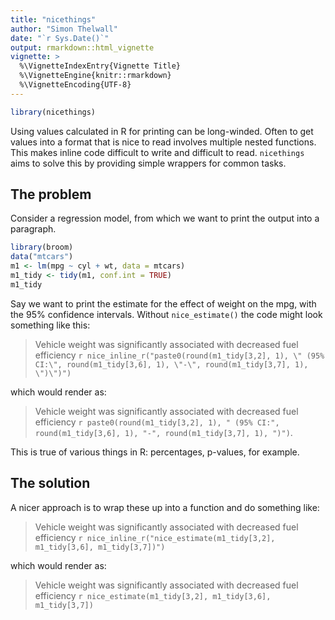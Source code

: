 ```yaml
---
title: "nicethings"
author: "Simon Thelwall"
date: "`r Sys.Date()`"
output: rmarkdown::html_vignette
vignette: >
  %\VignetteIndexEntry{Vignette Title}
  %\VignetteEngine{knitr::rmarkdown}
  %\VignetteEncoding{UTF-8}
---
```


```r
library(nicethings)
```

Using values calculated in R for printing can be long-winded. 
Often to get values into a format that is nice to read involves multiple nested functions. 
This makes inline code difficult to write and difficult to read. 
`nicethings` aims to solve this by providing simple wrappers for common tasks. 

## The problem

Consider a regression model, from which we want to print the output into a paragraph. 

```r
library(broom)
data("mtcars")
m1 <- lm(mpg ~ cyl + wt, data = mtcars)
m1_tidy <- tidy(m1, conf.int = TRUE)
m1_tidy
```

Say we want to print the estimate for the effect of weight on the mpg, with the 95% confidence intervals. 
Without `nice_estimate()` the code might look something like this:

> Vehicle weight was significantly associated with decreased fuel efficiency `r nice_inline_r("paste0(round(m1_tidy[3,2], 1), \" (95% CI:\", round(m1_tidy[3,6], 1), \"-\", round(m1_tidy[3,7], 1), \")\")")`

which would render as: 

> Vehicle weight was significantly associated with decreased fuel efficiency `r paste0(round(m1_tidy[3,2], 1), " (95% CI:", round(m1_tidy[3,6], 1), "-", round(m1_tidy[3,7], 1), ")")`. 

This is true of various things in R: percentages, p-values, for example.

## The solution

A nicer approach is to wrap these up into a function and do something like: 

> Vehicle weight was significantly associated with decreased fuel efficiency `r nice_inline_r("nice_estimate(m1_tidy[3,2], m1_tidy[3,6], m1_tidy[3,7])")`

which would render as:

> Vehicle weight was significantly associated with decreased fuel efficiency `r nice_estimate(m1_tidy[3,2], m1_tidy[3,6], m1_tidy[3,7])`
